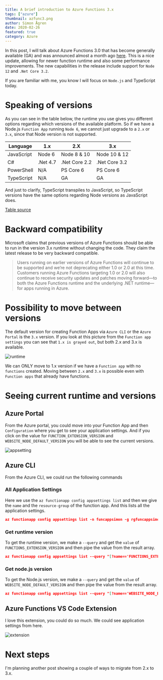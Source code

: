 ```yaml
---
title: A brief introduction to Azure Functions 3.x
tags: ["azure"]
thumbnail: azfunc3.png
author: Simon Ågren
date: 2020-02-26
featured: true
category: Azure
---
```


In this post, I will talk about Azure Functions 3.0 that has become generally available (GA) and was announced almost a month ago [here](https://azure.microsoft.com/en-us/updates/azure-functions-runtime-30-is-now-available/). This is a nice update, allowing for newer function runtime and also some performance improvements. The new capabilities in the release include support for `Node 12` and `.Net Core 3.2`. 

If you are familiar with me, you know I will focus on `Node.js` and TypeScript today.

# Speaking of versions
As you can see in the table below, the runtime you use gives you different options regarding which versions of the available platform. So if we have a Node.js `Function App` running `Node 6`, we cannot just upgrade to a `2.x` or `3.x`, since that Node version is not supported.

| Language   | 1.x      | 2.X           | 3.x           |
|------------|----------|---------------|---------------|
| JavaScript | Node 6   | Node 8 & 10   | Node 10 & 12  |
| C#         | .Net 4.7 | .Net Core 2.2 | .Net Core 3.2 |
| PowerShell | N/A      | PS Core 6     | PS Core 6     |
| TypeScript | N/A      | GA            | GA            |

And just to clarify, TypeScript transpiles to JavaScript, so TypeScript versions have the same options regarding Node versions as JavaScript does.

[Table source](https://docs.microsoft.com/sv-se/azure/azure-functions/functions-versions#languages)

# Backward compatibility

Microsoft claims that previous versions of Azure Functions should be able to run in the version 3.x runtime without changing the code. They claim the latest release to be very backward compatible.

> Users running on earlier versions of Azure Functions will continue to be supported and we’re not deprecating either 1.0 or 2.0 at this time. Customers running Azure Functions targeting 1.0 or 2.0 will also continue to receive security updates and patches moving forward—to both the Azure Functions runtime and the underlying .NET runtime—for apps running in Azure. 


# Possibility to move between versions
The default version for creating Function Apps via `Azure CLI` or the `Azure Portal` is the `3.x` version. If you look at this picture from the `Function app settings` you can see that `1.x is grayed out`, but both 2.x and 3.x is available.

![runtime](./runtime2.png)

We can ONLY move to 1.x version if we have a `Function app` with no `functions` created. Moving between `2.x` and `3.x` is possible even with `Function apps` that already have functions.

# Seeing current runtime and versions

## Azure Portal
From the Azure portal, you could move into your Function App and then `Configuration` where you get to see your application settings. And if you click on the value for `FUNCTION_EXTENSION_VERSION` and `WEBSITE_NODE_DEFAULT_VERSION` you will be able to see the current versions. 

![appsetting](./appsetting.png)

## Azure CLI
From the Azure CLI, we could run the following commands

### All Application Settings
Here we use the `az functionapp config appsettings list` and then we give the `name` and the `resource-group` of the function app. And this lists all the application settings.

```json
az functionapp config appsettings list -n funcappsimon -g rgfuncappsimon
```

### Get runtime version
To get the runtime version, we make a `--query` and get the `value` of `FUNCTIONS_EXTENSION_VERSION` and then pipe the value from the result array.  

```json
az functionapp config appsettings list --query "[?name=='FUNCTIONS_EXTENSION_VERSION'].value | [0]" -n funcappsimon -g rgfuncappsimon
```

### Get node.js version
To get the Node.js version, we make a `--query` and get the `value` of `WEBSITE_NODE_DEFAULT_VERSION` and then pipe the value from the result array.

```json
az functionapp config appsettings list --query "[?name=='WEBSITE_NODE_DEFAULT_VERSION'].value | [0]" -n funcappsimon -g rgfuncappsimon
```

## Azure Functions VS Code Extension

I love this extension, you could do so much. We could see application settings from here.

![extension](./extension.png)

# Next steps
I'm planning another post showing a couple of ways to migrate from 2.x to 3.x. 